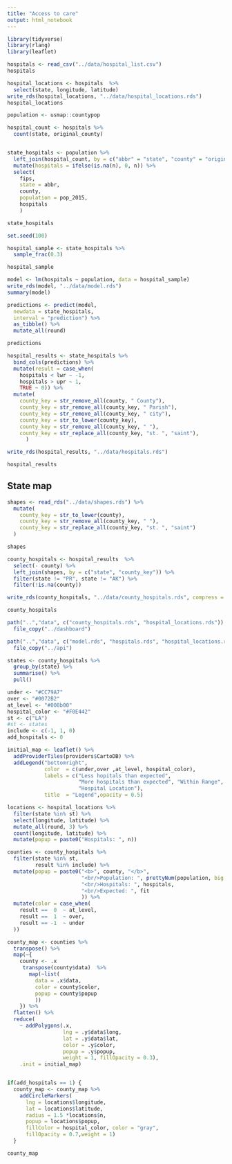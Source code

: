 ```yaml
---
title: "Access to care"
output: html_notebook
---
```


```r
library(tidyverse)
library(rlang)
library(leaflet)
```

```r
hospitals <- read_csv("../data/hospital_list.csv")
hospitals
```

```r
hospital_locations <- hospitals  %>%
  select(state, longitude, latitude)
write_rds(hospital_locations, "../data/hospital_locations.rds")
hospital_locations
```

```r
population <- usmap::countypop

hospital_count <- hospitals %>%
  count(state, original_county) 


state_hospitals <- population %>%
  left_join(hospital_count, by = c("abbr" = "state", "county" = "original_county")) %>%
  mutate(hospitals = ifelse(is.na(n), 0, n)) %>%
  select(
    fips, 
    state = abbr, 
    county, 
    population = pop_2015,
    hospitals
    )

state_hospitals
```




```r
set.seed(100)

hospital_sample <- state_hospitals %>%
  sample_frac(0.3)

hospital_sample
```

```r
model <- lm(hospitals ~ population, data = hospital_sample)
write_rds(model, "../data/model.rds")
summary(model)
```

```r
predictions <- predict(model, 
  newdata = state_hospitals, 
  interval = "prediction") %>%
  as_tibble() %>%
  mutate_all(round)

predictions
```

```r
hospital_results <- state_hospitals %>%
  bind_cols(predictions) %>%
  mutate(result = case_when(
    hospitals < lwr ~ -1,
    hospitals > upr ~ 1,
    TRUE ~ 0)) %>%
  mutate(
    county_key = str_remove_all(county, " County"),
    county_key = str_remove_all(county_key, " Parish"),
    county_key = str_remove_all(county_key, " city"),
    county_key = str_to_lower(county_key),
    county_key = str_remove_all(county_key, " "),
    county_key = str_replace_all(county_key, "st. ", "saint"),
      )  

write_rds(hospital_results, "../data/hospitals.rds")

hospital_results 
```

## State map

```r
shapes <- read_rds("../data/shapes.rds") %>%
  mutate(
    county_key = str_to_lower(county),
    county_key = str_remove_all(county_key, " "),
    county_key = str_replace_all(county_key, "st. ", "saint")
  ) 

shapes 
```
```r
county_hospitals <- hospital_results  %>%
  select(- county) %>%
  left_join(shapes, by = c("state", "county_key")) %>%
  filter(state != "PR", state != "AK") %>%
  filter(!is.na(county))

write_rds(county_hospitals, "../data/county_hospitals.rds", compress = "gz")

county_hospitals
```

```r

path("..","data", c("county_hospitals.rds", "hospital_locations.rds")) %>%
  file_copy("../dashboard")

path("..","data", c("model.rds", "hospitals.rds", "hospital_locations.rds")) %>%
  file_copy("../api")

```


```r
states <- county_hospitals %>%
  group_by(state) %>%
  summarise() %>%
  pull()

```


```r

under <- "#CC79A7"
over <- "#0072B2"
at_level <- "#008b00"
hospital_color <- "#F0E442"
st <- c("LA")
#st <- states
include <- c(-1, 1, 0)
add_hospitals <- 0

initial_map <- leaflet() %>%
  addProviderTiles(providers$CartoDB) %>%
  addLegend("bottomright", 
            color  = c(under,over ,at_level, hospital_color), 
            labels = c("Less hopitals than expected",
                       "More hospitals than expected", "Within Range", 
                       "Hospital Location"), 
            title  = "Legend",opacity = 0.5)

locations <- hospital_locations %>%
  filter(state %in% st) %>%
  select(longitude, latitude) %>%
  mutate_all(round, 3) %>%
  count(longitude, latitude) %>%
  mutate(popup = paste0("Hospitals: ", n))

counties <- county_hospitals %>% 
  filter(state %in% st,
         result %in% include) %>%
  mutate(popup = paste0("<b>", county, "</b>",
                        "<br/>Population: ", prettyNum(population, big.mark = ","), 
                        "<br/>Hospitals: ", hospitals,
                        "<br/>Expected: ", fit
                        )) %>%  
  mutate(color = case_when(
    result ==  0  ~ at_level,
    result ==  1  ~ over,
    result == -1  ~ under
  )) 

county_map <- counties %>%
  transpose() %>%
  map(~{
    county <- .x
     transpose(county$data)  %>%
       map(~list(
         data = .x$data, 
         color = county$color,
         popup = county$popup
         ))
    }) %>%
  flatten() %>%
  reduce(
    ~ addPolygons(.x, 
                  lng = .y$data$long, 
                  lat = .y$data$lat, 
                  color = .y$color, 
                  popup = .y$popup,
                  weight = 1, fillOpacity = 0.3), 
    .init = initial_map)  


if(add_hospitals == 1) {
  county_map <- county_map %>%
    addCircleMarkers(
      lng = locations$longitude, 
      lat = locations$latitude,
      radius = 1.5 *locations$n,
      popup = locations$popup,
      fillColor = hospital_color, color = "gray", 
      fillOpacity = 0.7,weight = 1)
  } 

county_map
  
```




























